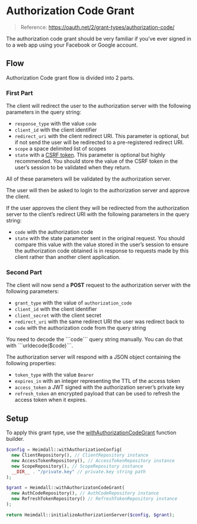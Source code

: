 
# Authorization Code Grant

> Reference: https://oauth.net/2/grant-types/authorization-code/

The authorization code grant should be very familiar if you’ve ever signed in to a web app using your
Facebook or Google account.

## Flow

Authorization Code grant flow is divided into 2 parts.

### First Part

The client will redirect the user to the authorization server with the following parameters in the query string:

- `response_type` with the value `code`
- `client_id` with the client identifier
- `redirect_uri` with the client redirect URI. This parameter is optional, but if not send the user will be
  redirected to a pre-registered redirect URI.
- `scope` a space delimited list of scopes
- `state` with a [CSRF token](https://portswigger.net/web-security/csrf/tokens). This parameter is optional but
  highly recommended. You should store the value of the CSRF token in the user’s session to be validated when they return.

All of these parameters will be validated by the authorization server.

The user will then be asked to login to the authorization server and approve the client.

If the user approves the client they will be redirected from the authorization server to the client’s redirect URI
with the following parameters in the query string:

- `code` with the authorization code
- `state` with the state parameter sent in the original request. You should compare this value with the value
  stored in the user’s session to ensure the authorization code obtained is in response to requests made by this client
  rather than another client application.

### Second Part

The client will now send a **POST** request to the authorization server with the following parameters:

- `grant_type` with the value of `authorization_code`
- `client_id` with the client identifier
- `client_secret` with the client secret
- `redirect_uri` with the same redirect URI the user was redirect back to
- `code` with the authorization code from the query string

<Callout type="info">
  You need to decode the ```code``` query string manually. You can do that with ```urldecode($code)```.
</Callout>

The authorization server will respond with a JSON object containing the following properties:

- `token_type` with the value `Bearer`
- `expires_in` with an integer representing the TTL of the access token
- `access_token` a JWT signed with the authorization server’s private key
- `refresh_token` an encrypted payload that can be used to refresh the access token when it expires.

## Setup

To apply this grant type, use the [withAuthorizationCodeGrant](grant-type-builder#withauthorizationcodegrant)
function builder.

```php copy
$config = Heimdall::withAuthorizationConfig(
  new ClientRepository(), // ClientRepository instance
  new AccessTokenRepository(), // AccessTokenRepository instance
  new ScopeRepository(), // ScopeRepository instance
  __DIR__ . "/private.key" // private.key string path
);

$grant = Heimdall::withAuthorizatonCodeGrant(
  new AuthCodeRepository(), // AuthCodeRepository instance
  new RefreshTokenRepository() // RefreshTokenRepository instance
);

return Heimdall::initializeAuthorizationServer($config, $grant);
```
